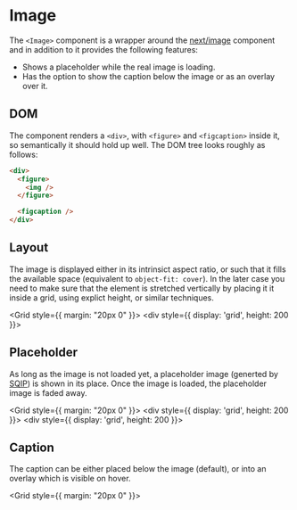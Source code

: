 
# Image

The `<Image>` component is a wrapper around the [next/image](https://nextjs.org/docs/api-reference/next/image) component and in addition
to it provides the following features:

 - Shows a placeholder while the real image is loading.
 - Has the option to show the caption below the image or as an overlay over it.

## DOM

The component renders a `<div>`, with `<figure>` and `<figcaption>` inside it, so semantically
it should hold up well. The DOM tree looks roughly as follows:

```html
<div>
  <figure>
    <img />
  </figure>

  <figcaption />
</div>
```

## Layout

The image is displayed either in its intrinsict aspect ratio, or such that it fills the available
space (equivalent to `object-fit: cover`). In the later case you need to make sure that the element
is stretched vertically by placing it it inside a grid, using explict height, or similar techniques.

<Grid style={{ margin: "20px 0" }}>
  <Exhibit caption="Image in its intrinsic aspect ratio">
    <Sample variant="basic" caption={undefined} />
  </Exhibit>
  <Exhibit caption="Image fills available space (height: 200px)">
    <div style={{ display: 'grid', height: 200 }}>
      <Sample variant="basic" caption={undefined} layout="fill" />
    </div>
  </Exhibit>
</Grid>

## Placeholder

As long as the image is not loaded yet, a placeholder image (generted by [SQIP]) is shown
in its place. Once the image is loaded, the placeholder image is faded away.

<Grid style={{ margin: "20px 0" }}>
  <Exhibit caption="Placeholder showing while image is loading.">
    <div style={{ display: 'grid', height: 200 }}>
      <Sample variant="placeholder" layout="fill" />
    </div>
  </Exhibit>
  <Exhibit caption="After image is loaded.">
    <div style={{ display: 'grid', height: 200 }}>
      <Sample variant="basic" caption={undefined} layout="fill" />
    </div>
  </Exhibit>
</Grid>

## Caption

The caption can be either placed below the image (default), or into an overlay which is visible
on hover.

<Grid style={{ margin: "20px 0" }}>
  <Exhibit>
    <Sample variant="basic" caption="Caption below the image" captionPlacement="below" />
  </Exhibit>
  <Exhibit>
    <Sample variant="basic" caption="Caption shown in overlay on hover" captionPlacement="overlay" />
  </Exhibit>
</Grid>

[SQIP]: https://github.com/axe312ger/sqip
